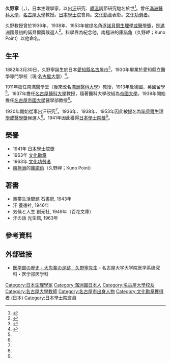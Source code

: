 {{Infobox scientist
|name              = 久野寧<br><small>久野 寧（くの やす）</small>
|image             = Replace this image male.svg <!-- only free-content images are allowed for depicting living people - see [[WP:NONFREE|WP:NONFREE]] -->
|image_size        = 
|caption           = 
|birth_date        = 1882年3月30日
|birth_place       = [[大日本帝國|大日本帝國]][[愛知縣|愛知縣]][[名古屋市|名古屋市]]
|death_date        = {{death date and age|1977|12|30|1882|3|30}}
|death_place       = 
|nationality       = {{JPN-EMP}}<br>{{JPN}}
|ethnicity         = 
|fields            = 
|workplaces        = 南滿醫學堂（[[滿洲醫科大學|滿洲醫科大學]]）<br />[[名古屋大學|名古屋醫科大學]]<br />[[名古屋帝國大學|名古屋帝國大學]]<br />[[名古屋大學|名古屋大學]]<br />[[三重大學|三重縣立醫科大學]]
|alma_mater        = 愛知縣立醫學專門學校（現·[[名古屋大學|名古屋大學]]）
|doctoral_advisor  = 
|doctoral_students = 
|known_for         = 出汗研究
|awards            = [[日本學士院獎|日本學士院獎]] (1941)<br>[[文化勋章_(日本)|文化勳章]] (1963)<br>[[文化功勞者|文化功勞者]] (1963)
|religion          =
|signature         =  <!--(filename only)-->
|footnotes         = 
}}
{{japanese|japanese=久野 寧|kana=くの やす|romaji=Kuno Yasu (Yas Kuno)}}

'''久野寧'''（{{jpn|j=久野 寧|hg=くの やす|rm=Kuno Yasu|f=h}}，{{bd|1882年|3月30日|1977年|12月30日|}}），日本生理學家，以出[[汗|汗]]研究、[[體溫|體溫]]調節研究馳名於世<ref name="日本人名大辞典">{{cite web|url=http://kotobank.jp/word/%E4%B9%85%E9%87%8E%E5%AF%A7|title=久野寧|work=[[日本人名大辞典|日本人名大辞典]]+Plus|publisher=[[コトバンク|コトバンク]]|accessdate=2012-05-02|archive-date=2013-11-05|archive-url=https://web.archive.org/web/20131105075548/http://kotobank.jp/word/%E4%B9%85%E9%87%8E%E5%AF%A7|dead-url=no}}</ref>。曾任[[滿洲醫科大學|滿洲醫科大學]]、[[名古屋大學|名古屋大學]]教授。[[日本學士院|日本學士院]]會員。[[文化勋章_(日本)|文化勳章]]表彰。[[文化功勞者|文化功勞者]]。

久野教授曾於1936年、1938年、1953年被提名角逐[[諾貝爾生理學或醫學獎|諾貝爾生理學或醫學獎]]，是[[滿洲國|滿洲國]]最初的諾貝爾獎候選人<ref name="Nobel">{{Cite web |url=http://www.nobelprize.org/nomination/archive/country-people.php?country=44&person=nominee |title=Nomination Database |accessdate=2014-10-19 |archive-date=2014-10-19 |archive-url=https://web.archive.org/web/20141019050219/http://www.nobelprize.org/nomination/archive/country-people.php?country=44&person=nominee |dead-url=no }}</ref>。科學界為紀念他，南極洲的[[庫諾角|庫諾角]]（久野岬；Kuno Point）以他命名。

==生平==
1882年3月30日，久野寧誕生於日本[[愛知縣|愛知縣]][[名古屋市|名古屋市]]<ref name="デジタル大辞泉">{{cite web|url=http://kotobank.jp/word/%E4%B9%85%E9%87%8E%E5%AF%A7|title=久野寧|work=デジタル[[大辞泉|大辞泉]]|publisher=[[コトバンク|コトバンク]]|accessdate=2012-05-02|archive-date=2013-11-05|archive-url=https://web.archive.org/web/20131105075548/http://kotobank.jp/word/%E4%B9%85%E9%87%8E%E5%AF%A7|dead-url=no}}</ref>，1930年畢業於愛知縣立醫學專門學校（現·[[名古屋大學|名古屋大學]]）<ref name="nagoya-u">{{cite web|url=http://www.med.nagoya-u.ac.jp/medical/1705/2183/kuno_html.html|title=医学部の歴史・大先輩の足跡　久野寧先生|publisher=名古屋大学大学院医学系研究科・医学部医学科|accessdate=2013-05-02|deadurl=yes|archiveurl=https://web.archive.org/web/20130502041137/http://www.med.nagoya-u.ac.jp/medical/1705/2183/kuno_html.html|archivedate=2013-05-02}}</ref>。

1911年擔任南滿醫學堂（後來改名[[滿洲醫科大學|滿洲醫科大學]]）教授，1913年赴德國、英國留學<ref name="nagoya-u" />。1937年擔任[[名古屋大學|名古屋醫科大學]]教授，隨著醫科大學改組為[[帝國大學|帝國大學]]，1939年開始擔任[[名古屋帝國大學|名古屋帝國大學]]醫學部教授<ref name="nagoya-u" />。

1920年開始從事出汗研究<ref name="nagoya-u" />。1936年、1938年、1953年因此被提名為[[諾貝爾生理學或醫學獎|諾貝爾生理學或醫學獎]]候選人<ref name="Nobel"></ref>。1941年因此獲得[[日本學士院獎|日本學士院獎]]<ref name="日本人名大辞典" />。

==榮譽==
*1941年 [[日本學士院獎|日本學士院獎]]
*1963年 [[文化勋章_(日本)|文化勳章]]
*1963年 [[文化功勞者|文化功勞者]]
*[[南極洲|南極洲]]的[[庫諾角|庫諾角]]（久野岬；Kuno Point）

==著書==
*熱帯生活問題 石書房, 1943年
*汗 養徳社, 1946年
*気候と人生 創元社, 1949年（百花文庫）
*汗の話 光生館, 1963年

== 參考資料 ==
<references/>

==外部链接==
*[https://web.archive.org/web/20130502041137/http://www.med.nagoya-u.ac.jp/medical/1705/2183/kuno_html.html 医学部の歴史・大先輩の足跡　久野寧先生] - 名古屋大学大学院医学系研究科・医学部医学科

{{DEFAULTSORT:Kuno Yas}}
[[Category:日本生理學家|Category:日本生理學家]]
[[Category:滿洲國日本人|Category:滿洲國日本人]]
[[Category:名古屋大學校友|Category:名古屋大學校友]]
[[Category:名古屋大學教師|Category:名古屋大學教師]]
[[Category:名古屋市出身人物|Category:名古屋市出身人物]]
[[Category:文化勳章獲得者_(日本)|Category:文化勳章獲得者 (日本)]]
[[Category:日本學士院會員|Category:日本學士院會員]]